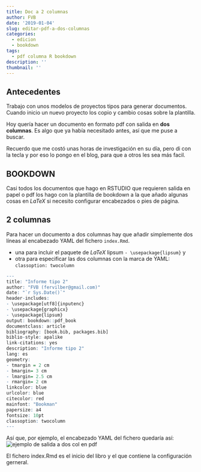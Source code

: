 ```yaml
---
title: Doc a 2 columnas
author: FVB
date: '2019-01-04'
slug: editar-pdf-a-dos-columnas
categories:
  - edicion
  - bookdown
tags:
  - pdf columna R bookdown
description: ''
thumbnail: ''
---
```


## Antecedentes
Trabajo con unos modelos de proyectos tipos para generar documentos. Cuando inicio un nuevo proyecto los copio y cambio cosas sobre la plantilla.

Hoy quería hacer un documento en formato pdf con salida en **dos columnas**. Es algo que ya había necesitado antes, así que me puse a buscar.

Recuerdo que me costó unas horas de investigación en su día, pero di con la tecla y por eso lo pongo en el blog, para que a otros les sea más facil.

## BOOKDOWN
Casi todos los documentos que hago en RSTUDIO que requieren salida en papel o pdf los hago con la plantilla de bookdown a la que añado algunas cosas en $LaTeX$  si necesito configurar encabezados o pies de página.

## 2 columnas
Para hacer un documento a dos columnas hay que añadir simplemente dos líneas al encabezado YAML del fichero `index.Rmd`.

 * una para incluir el paquete de $LaTeX$ lipsum `- \usepackage{lipsum}` y
 * otra para especificar las dos columnas con la marca de YAML: `classoption: twocolumn`

```r
--- 
title: "Informe tipo 2"
author: "FVB (fervilber@gmail.com)"
date: "`r Sys.Date()`"
header-includes:
- \usepackage[utf8]{inputenc}
- \usepackage{graphicx}
- \usepackage{lipsum}
output: bookdown::pdf_book
documentclass: article
bibliography: [book.bib, packages.bib]
biblio-style: apalike
link-citations: yes
description: "Informe tipo 2"
lang: es
geometry: 
- tmargin = 2 cm
- bmargin= 3 cm
- lmargin= 2.5 cm
- rmargin= 2 cm
linkcolor: blue
urlcolor: blue
citecolor: red
mainfont: "Bookman"
papersize: a4
fontsize: 10pt
classoption: twocolumn
---
```

Así que, por ejemplo, el encabezado YAML del fichero quedaría así:
![ejemplo de salida a dos col en pdf](/post/2019-01-04-editar-pdf-a-dos-columnas_files/dos_col.png)

El fichero index.Rmd es el inicio del libro y el que contiene la configuración gerneral.
